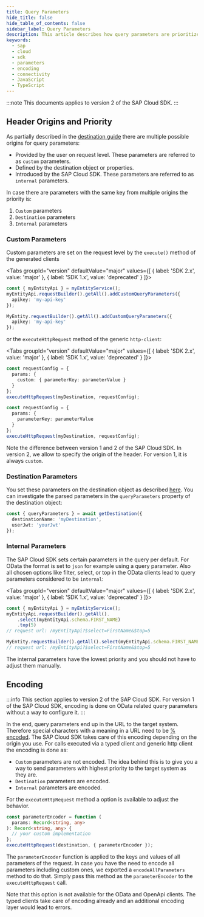 ```yaml
---
title: Query Parameters
hide_title: false
hide_table_of_contents: false
sidebar_label: Query Parameters
description: This article describes how query parameters are prioritized and handled by the SAP Cloud SDK.
keywords:
  - sap
  - cloud
  - sdk
  - parameters
  - encoding
  - connectivity
  - JavaScript
  - TypeScript
---
```



:::note
This documents applies to version 2 of the SAP Cloud SDK.
:::

## Header Origins and Priority

As partially described in the [destination guide](./destination#additional-headers-and-query-parameters-on-destinations) there are multiple possible origins for query parameters:

- Provided by the user on request level.
  These parameters are referred to as `custom` parameters.
- Defined by the destination object or properties.
- Introduced by the SAP Cloud SDK.
  These parameters are referred to as `internal` parameters.

In case there are parameters with the same key from multiple origins the priority is:

1. `Custom` parameters
2. `Destination` parameters
3. `Internal` parameters

### Custom Parameters

Custom parameters are set on the request level by the `execute()` method of the generated clients

<Tabs groupId="version" defaultValue="major" values={[ { label: 'SDK 2.x', value: 'major' }, { label: 'SDK 1.x', value: 'deprecated' } ]}>
<TabItem value="major">

```ts
const { myEntityApi } = myEntityService();
myEntityApi.requestBuilder().getAll().addCustomQueryParameters({
  apikey: 'my-api-key'
});
```

</TabItem>
<TabItem value="deprecated">

```ts
MyEntity.requestBuilder().getAll().addCustomQueryParameters({
  apikey: 'my-api-key'
});
```

</TabItem>
</Tabs>

or the `executeHttpRequest` method of the generic `http-client`:

<Tabs groupId="version" defaultValue="major" values={[ { label: 'SDK 2.x', value: 'major' }, { label: 'SDK 1.x', value: 'deprecated' } ]}>
<TabItem value="major">

```ts
const requestConfig = {
  params: {
    custom: { parameterKey: parameterValue }
  }
};
executeHttpRequest(myDestination, requestConfig);
```

</TabItem>
<TabItem value="deprecated">

```ts
const requestConfig = {
  params: {
    parameterKey: parameterValue
  }
};
executeHttpRequest(myDestination, requestConfig);
```

</TabItem>
</Tabs>

Note the difference between version 1 and 2 of the SAP Cloud SDK.
In version 2, we allow to specify the origin of the header.
For version 1, it is always `custom`.

### Destination Parameters

You set these parameters on the destination object as described [here](./destination#additional-headers-and-query-parameters-on-destinations).
You can investigate the parsed parameters in the `queryParameters` property of the destination object:

```ts
const { queryParameters } = await getDestination({
  destinationName: 'myDestination',
  userJwt: 'yourJwt'
});
```

### Internal Parameters

The SAP Cloud SDK sets certain parameters in the query per default.
For OData the format is set to `json` for example using a query parameter.
Also all chosen options like filter, select, or top in the OData clients lead to query parameters considered to be `internal`:

<Tabs groupId="version" defaultValue="major" values={[ { label: 'SDK 2.x', value: 'major' }, { label: 'SDK 1.x', value: 'deprecated' } ]}>
<TabItem value="major">

```ts
const { myEntityApi } = myEntityService();
myEntityApi.requestBuilder().getAll().
    .select(myEntityApi.schema.FIRST_NAME)
    .top(5)
// request url: /myEntityApi?$select=FirstName&$top=5
```

</TabItem>
<TabItem value="deprecated">

```ts
MyEntity.requestBuilder().getAll().select(myEntityApi.schema.FIRST_NAME).top(5);
// request url: /myEntityApi?$select=FirstName&$top=5
```

</TabItem>
</Tabs>

The internal parameters have the lowest priority and you should not have to adjust them manually.

## Encoding

:::info
This section applies to version 2 of the SAP Cloud SDK.
For version 1 of the SAP Cloud SDK, encoding is done on OData related query parameters without a way to configure it.
:::

In the end, query parameters end up in the URL to the target system.
Therefore special characters with a meaning in a URL need to be [% encoded](https://en.wikipedia.org/wiki/Uniform_Resource_Identifier).
The SAP Cloud SDK takes care of this encoding depending on the origin you use.
For calls executed via a typed client and generic http client the encoding is done as:

- `Custom` parameters are not encoded.
  The idea behind this is to give you a way to send parameters with highest priority to the target system as they are.
- `Destination` parameters are encoded.
- `Internal` parameters are encoded.

For the `executeHttpRequest` method a option is available to adjust the behavior.

```ts
const parameterEncoder = function (
  params: Record<string, any>
): Record<string, any> {
  // your custom implementation
};
executeHttpRequest(destination, { parameterEncoder });
```

The `parameterEncoder` function is applied to the keys and values of all parameters of the request.
In case you have the need to encode all parameters including custom ones, we exported a `encodeAllParameters` method to do that.
Simply pass this method as the `parameterEncoder` to the `executeHttpRequest` call.

Note that this option is not available for the OData and OpenApi clients.
The typed clients take care of encoding already and an additional encoding layer would lead to errors.
